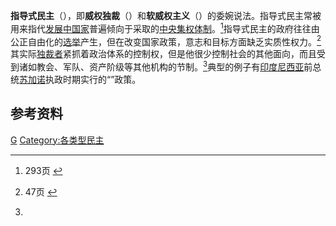 {{expand|time=2016-12-10T07:51:39+00:00}}
'''指导式民主'''（{{lang-en|Guided democracy}}），即'''威权独裁'''（{{lang|en|Authoritarian dictatorship}}）和'''软威权主义'''（{{lang|en|Soft authoritarainism}}）的委婉说法。指导式民主常被用来指代[[发展中国家|发展中国家]]普遍倾向于采取的[[中央集权|中央集权体制]]。<ref name=a> {{Cite book | author = 里昂·P·巴拉达特 | title = 意识形态:起源和影响（第10版） || publisher = 世界图书出版公司北京公司 | date = 2010年4月 | ISBN = 978-7-5100-1766-7 | accessdate = 2016年12月10日 }} 293页 {{zh-cn}}</ref>指导式民主的政府往往由公正自由化的[[选举|选举]]产生，但在改变国家政策，意志和目标方面缺乏实质性权力。<ref>{{cite book | author = Sheldon Wolin | title = Democracy Incorporated: Managed Democracy and the Specter of Inverted Totalitarianism | year = 2008 | publisher = Princeton University Press | location = Princeton | url = http://press.princeton.edu/titles/9175.html | isbn = 0-691-13566-5 | access-date = 2016-12-10 | archive-date = 2016-04-20 | archive-url = https://web.archive.org/web/20160420092122/http://press.princeton.edu/titles/9175.html | dead-url = no }} 47页 {{en}}</ref>其实际[[独裁者|独裁者]]紧抓着政治体系的控制权，但是他很少控制社会的其他面向，而且受到诸如教会、军队、资产阶级等其他机构的节制。<ref name=a />典型的例子有[[印度尼西亚|印度尼西亚]]前总统[[苏加诺|苏加诺]]执政时期实行的“{{link-id|纳沙贡|Nasakom}}”政策。

==参考资料==
{{Reflist}}

[[Category:政治制度|G]]
[[Category:各类型民主|Category:各类型民主]]